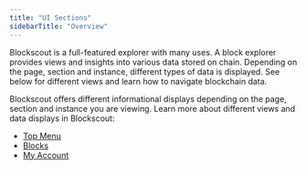 ```yaml
---
title: "UI Sections"
sidebarTitle: "Overview"
---
```


Blockscout is a full-featured explorer with many uses. A block explorer provides views and insights into various data stored on chain. Depending on the page, section and instance, different types of data is displayed. See below for different views and learn how to navigate blockchain data.

Blockscout offers different informational displays depending on the page, section and instance you are viewing. Learn more about different views and data displays in Blockscout:

- [Top Menu](/using-blockscout/overviews/top-menu)
- [Blocks](/using-blockscout/overviews/blocks)
- [My Account](/using-blockscout/my-account)